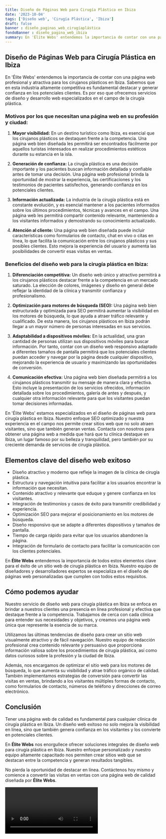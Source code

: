 ```yaml
---
title: Diseño de Páginas Web para Cirugía Plástica en Ibiza
date: '2023-10-04'
tags: ['Diseño web', 'Cirugía Plástica', 'Ibiza']
draft: false
banner : diseño_paginas_web_cirugíaplástica
fondoBanner : diseño_pagina_web_ibiza
summary: En 'Élite Webs' entendemos la importancia de contar con una página web profesional y atractiva para los cirujanos plásticos en Ibiza. Sabemos que en esta industria altamente competitiva es fundamental destacar y generar confianza en los potenciales clientes. Es por eso que ofrecemos servicios de diseño y desarrollo web especializados en el campo de la cirugía plástica.
---
```


## Diseño de Páginas Web para Cirugía Plástica en Ibiza

En 'Élite Webs' entendemos la importancia de contar con una página web profesional y atractiva para los cirujanos plásticos en Ibiza. Sabemos que en esta industria altamente competitiva es fundamental destacar y generar confianza en los potenciales clientes. Es por eso que ofrecemos servicios de diseño y desarrollo web especializados en el campo de la cirugía plástica.

### Motivos por los que necesitan una página web en su profesión y ciudad:

1. **Mayor visibilidad:** En un destino turístico como Ibiza, es esencial que los cirujanos plásticos se destaquen frente a la competencia. Una página web bien diseñada les permitirá ser encontrados fácilmente por aquellos turistas interesados en realizar procedimientos estéticos durante su estancia en la isla.

2. **Generación de confianza:** La cirugía plástica es una decisión importante y los pacientes buscan información detallada y confiable antes de tomar una decisión. Una página web profesional brinda la oportunidad de mostrar la experiencia, las certificaciones y los testimonios de pacientes satisfechos, generando confianza en los potenciales clientes.

3. **Información actualizada:** La industria de la cirugía plástica está en constante evolución, y es esencial mantener a los pacientes informados sobre los últimos procedimientos, técnicas y avances en el campo. Una página web les permitirá compartir contenido relevante, manteniendo a los visitantes informados y demostrando su conocimiento actualizado.

4. **Atención al cliente:** Una página web bien diseñada puede incluir características como formularios de contacto, chat en vivo o citas en línea, lo que facilita la comunicación entre los cirujanos plásticos y sus posibles clientes. Esto mejora la experiencia del usuario y aumenta las posibilidades de convertir esas visitas en ventas.

### Beneficios del diseño web para la cirugía plástica en Ibiza:

1. **Diferenciación competitiva:** Un diseño web único y atractivo permitirá a los cirujanos plásticos destacar frente a la competencia en un mercado saturado. La elección de colores, imágenes y diseño en general debe reflejar la identidad de la clínica y transmitir confianza y profesionalismo.

2. **Optimización para motores de búsqueda (SEO):** Una página web bien estructurada y optimizada para SEO permitirá aumentar la visibilidad en los motores de búsqueda, lo que ayuda a atraer tráfico relevante y cualificado. De esta manera, los cirujanos plásticos en Ibiza podrán llegar a un mayor número de personas interesadas en sus servicios.

3. **Adaptabilidad a dispositivos móviles:** En la actualidad, una gran cantidad de personas utilizan sus dispositivos móviles para buscar información. Por tanto, contar con un diseño web responsivo adaptado a diferentes tamaños de pantalla permitirá que los potenciales clientes puedan acceder y navegar por la página desde cualquier dispositivo, mejorando la experiencia de usuario y maximizando las oportunidades de conversión.

4. **Comunicación efectiva:** Una página web bien diseñada permitirá a los cirujanos plásticos transmitir su mensaje de manera clara y efectiva. Esto incluye la presentación de los servicios ofrecidos, información detallada sobre los procedimientos, galería de antes y después, y cualquier otra información relevante para que los visitantes puedan tomar decisiones informadas.

En 'Élite Webs' estamos especializados en el diseño de páginas web para cirugía plástica en Ibiza. Nuestro enfoque SEO optimizado y nuestra experiencia en el campo nos permite crear sitios web que no solo atraen visitantes, sino que también generan ventas. Contacta con nosotros para obtener una página web a medida que hará que tu clínica destaque en Ibiza, un lugar famoso por su belleza y tranquilidad, pero también por su creciente demanda de servicios de cirugía plástica.

<GifSeo />

<Cta />

## Elementos clave del diseño web exitoso

- Diseño atractivo y moderno que refleje la imagen de la clínica de cirugía plástica.
- Estructura y navegación intuitiva para facilitar a los usuarios encontrar la información que necesitan.
- Contenido atractivo y relevante que eduque y genere confianza en los visitantes.
- Integración de testimonios y casos de éxito para transmitir credibilidad y experiencia.
- Optimización SEO para mejorar el posicionamiento en los motores de búsqueda.
- Diseño responsivo que se adapte a diferentes dispositivos y tamaños de pantalla.
- Tiempo de carga rápido para evitar que los usuarios abandonen la página.
- Integración de formulario de contacto para facilitar la comunicación con los clientes potenciales.

En **Élite Webs** entendemos la importancia de todos estos elementos clave para el éxito de un sitio web de cirugía plástica en Ibiza. Nuestro equipo de diseñadores y desarrolladores expertos se especializa en el diseño de páginas web personalizadas que cumplen con todos estos requisitos.

## Cómo podemos ayudar

Nuestro servicio de diseño web para cirugía plástica en Ibiza se enfoca en brindar a nuestros clientes una presencia en línea profesional y efectiva que destaque frente a la competencia. Trabajamos de cerca con cada clínica para entender sus necesidades y objetivos, y creamos una página web única que represente la esencia de su marca.

Utilizamos las últimas tendencias de diseño para crear un sitio web visualmente atractivo y de fácil navegación. Nuestro equipo de redacción profesional crea contenido relevante y persuasivo que proporciona información valiosa sobre los procedimientos de cirugía plástica, así como datos curiosos sobre la profesión y la ciudad de Ibiza.

Además, nos encargamos de optimizar el sitio web para los motores de búsqueda, lo que aumenta su visibilidad y atrae tráfico orgánico de calidad. También implementamos estrategias de conversión para convertir las visitas en ventas, brindando a los visitantes múltiples formas de contacto, como formularios de contacto, números de teléfono y direcciones de correo electrónico.

## Conclusión

Tener una página web de calidad es fundamental para cualquier clínica de cirugía plástica en Ibiza. Un diseño web exitoso no solo mejora la visibilidad en línea, sino que también genera confianza en los visitantes y los convierte en potenciales clientes.

En **Élite Webs** nos enorgullece ofrecer soluciones integrales de diseño web para cirugía plástica en Ibiza. Nuestro enfoque personalizado y nuestro equipo altamente capacitado nos permiten crear sitios web que se destacan entre la competencia y generan resultados tangibles.

No pierda la oportunidad de destacar en línea. Contáctenos hoy mismo y comience a convertir las visitas en ventas con una página web de calidad diseñada por **Élite Webs**.

<Video />

<CtaBot job='Cirugía Plástica' city='Ibiza'/>

<Gmaps query='Ibiza+españa+maps' />